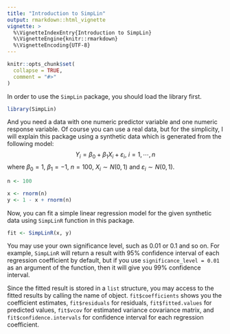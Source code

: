 ```yaml
---
title: "Introduction to SimpLin"
output: rmarkdown::html_vignette
vignette: >
  %\VignetteIndexEntry{Introduction to SimpLin}
  %\VignetteEngine{knitr::rmarkdown}
  %\VignetteEncoding{UTF-8}
---
```


```r
knitr::opts_chunk$set(
  collapse = TRUE,
  comment = "#>"
)
```

In order to use the `SimpLin` package, you should load the library first.
```r
library(SimpLin)
```  

And you need a data with one numeric predictor variable and one numeric response variable.
Of course you can use a real data, but for the simplicity, I will explain this package using a synthetic data which is generated from the following model:
$$
Y_{i}=\beta_{0}+\beta_{1}X_{i}+\varepsilon_{i},\ i=1,\cdots,n
$$
where $\beta_{0}=1$, $\beta_{1}=-1$, $n=100$, $X_{i}\sim N\left(0,1\right)$ and $\varepsilon_{i}\sim N\left(0,1\right)$.
```r
n <- 100

x <- rnorm(n)
y <- 1 - x + rnorm(n)
```  

Now, you can fit a simple linear regression model for the given synthetic data using `SimpLinR` function in this package.
```r
fit <- SimpLinR(x, y)
```  
You may use your own significance level, such as $0.01$ or $0.1$ and so on. For example, `SimpLinR` will return a result with $95\%$ confidence interval of each regression coefficient by default, but if you use `significance_level = 0.01` as an argument of the function, then it will give you $99\%$ confidence interval.  

Since the fitted result is stored in a `list` structure, you may access to the fitted results by calling the name of object. `fit$coefficients` shows you the coefficient estimates, `fit$residuals` for residuals, `fit$fitted.values` for predicted values, `fit$vcov` for estimated variance covariance matrix, and `fit$confidence.intervals` for confidence interval for each regression coefficient.

